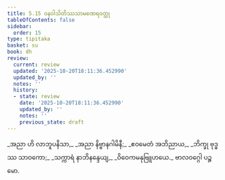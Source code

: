 ```yaml
---
title: 5.15 ဝနဝါသိတိဿသာမဏေရဝတ္ထု
tableOfContents: false
sidebar:
  order: 15
type: tipitaka
basket: su
book: dh
review:
  current: review
  updated: '2025-10-20T18:11:36.452990'
  updated_by: ''
  notes: ''
  history:
  - state: review
    date: '2025-10-20T18:11:36.452990'
    updated_by: ''
    notes: ''
    previous_state: draft
---
```



<DynamicBreadcrumb />


<ReviewStatus review={frontmatter.review} showDetails={true} />

<HypothesisAnnotation frontmatter={frontmatter} />

<Division number="75" book="dh" e="ch" v="18" p="24">

<Paragraph number="80" type="verses" book="dh">
_အညာ ဟိ လာဘူပနိသာ,_  
_အညာ နိဗ္ဗာနဂါမိနီ;_  
_ဧဝမေတံ အဘိညာယ,_  
_ဘိက္ခု ဗုဒ္ဓဿ သာဝကော;_  
_သက္ကာရံ နာဘိနန္ဒေယျ,_  
_ဝိဝေကမနုဗြူဟယေ._  


</Paragraph>
</Division>

<Paragraph number="81" type="center" book="dh">
ဗာလဝဂ္ဂေါ ပဉ္စမော.
</Paragraph>